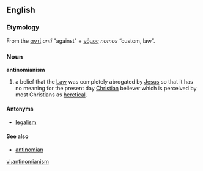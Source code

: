 ==English==

===Etymology===
From the {{etyl|el}} [[αντί]] ''anti'' "against" + [[νόμος]] ''nomos'' “custom, law”.

===Noun===
'''antinomianism'''

# {{Christianity}} a belief that the [[Law]] was completely abrogated by [[Jesus]] so that it has no meaning for the present day [[Christian]] believer which is perceived by most Christians as [[heretical]].

====Antonyms====
* [[legalism]]

====See also====
* [[antinomian]]

[[vi:antinomianism]]